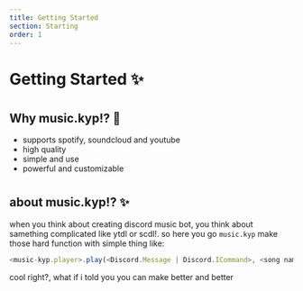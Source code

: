 ```yaml
---
title: Getting Started
section: Starting
order: 1
---
```


# Getting Started ✨
#
#
#
## Why music.kyp!? 🤔

- supports spotify, soundcloud and youtube
- high quality
- simple and use
- powerful and customizable

#
#

## about music.kyp!? ✨

when you think about creating discord music bot, you think about samething complicated like ytdl or scdl!.
so here you go `music.kyp` make those hard function with simple thing like:

```js
<music-kyp.player>.play(<Discord.Message | Discord.ICommand>, <song name/url>)
```

cool right?, what if i told you you can make better and better